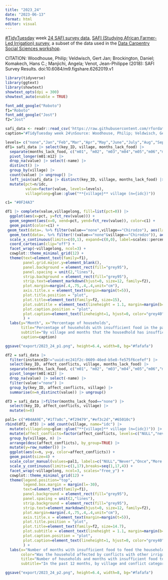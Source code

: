 ```yaml
---
title: "2023_24"
date: "2023-06-13"
format: html
editor: visual
---
```


[#TidyTuesday](https://github.com/rfordatascience/tidytuesday) week [24 SAFI survey data](https://github.com/rfordatascience/tidytuesday/blob/master/data/2023/2023-06-13/readme.md), [SAFI (Studying African Farmer-Led Irrigation) survey](https://datacarpentry.org/socialsci-workshop/data/), a subset of the data used in the [Data Carpentry Social Sciences workshop](https://datacarpentry.org/socialsci-workshop/).

CITATION: Woodhouse, Philip; Veldwisch, Gert Jan; Brockington, Daniel; Komakech, Hans C.; Manjichi, Angela; Venot, Jean-Philippe (2018): SAFI Survey Results. doi:10.6084/m9.figshare.6262019.v1

```r
library(tidyverse)
library(ggtext)
library(showtext)
showtext_opts(dpi = 300)
showtext_auto(enable = TRUE)
```

```r
font_add_google("Roboto")
f1="Roboto"
font_add_google("Jost")
f2="Jost"
```

```r
safi_data <- readr::read_csv('https://raw.githubusercontent.com/rfordatascience/tidytuesday/master/data/2023/2023-06-13/safi_data.csv')
caption="#TidyTuesday week 24\nSource: Woodhouse, Philip; Veldwisch, Gert Jan; Brockington, Daniel; Komakech, Hans C.; Manjichi, Angela; Venot, Jean-Philippe\n(2018): SAFI Survey Results. doi:10.6084/m9.figshare.6262019.v1"
```

```r
levels= c("none","Jan","Feb","Mar","Apr","May","June","July","Aug","Sept","Oct","Nov","Dec")
df1= safi_data |> select(key_ID, village, months_lack_food) |>
  separate(months_lack_food, c("m01", "m02", "m03","m04","m05","m06","m07","m08","m09","m10","m11","m12")) |>
  pivot_longer(m01:m12) |>
  drop_na(value) |> select(-name) |>
  distinct() |>
  group_by(village) |>
  count(value) |> ungroup() |>
  left_join(safi_data |> distinct(key_ID, village, months_lack_food) |> count(village, name="idc"), by="village") |>
  mutate(pct=n/idc,
         value=factor(value, levels=levels),
         villagelong=glue::glue("**{village}** village (n={idc})")) 
```

```r
c1= "#0F24A3"

df1 |> complete(value,villagelong, fill=list(pct=0)) |> 
  ggplot(aes(x=pct, y=fct_rev(value))) +
  geom_segment(aes(x=0, xend=pct, yend=fct_rev(value)), color=c1) +
  geom_point(color=c1) +
 geom_text(data=. %>% filter(value=="none",village=="Chirodzo"), aes(label=glue::glue("{scales::percent(pct,accuracy=.1)} of village's\nhouseholds")), hjust=0, nudge_x = .04, lineheight=.8, family=f1,size=3.7, color=c1) +
  geom_text(data=. %>% filter(!(value=="none"&village=="Chirodzo")), aes(label=scales::percent(pct,accuracy=.1,drop0trailing = TRUE)), hjust=0,  nudge_x = .04, family=f1, size=3.7, color=c1) +
  scale_x_continuous(limits=c(0,1), expand=c(0,0), label=scales::percent) +
  coord_cartesian(clip="off") +
  facet_wrap(~villagelong, ncol=3) +
  cowplot::theme_minimal_grid(12) +
  theme(text=element_text(family=f1),
        panel.grid.major.y=element_blank(),
        panel.background = element_rect(fill="grey95"),
        panel.spacing = unit(2,"lines"),
        strip.background = element_rect(fill="grey95"),
        strip.text=element_markdown(hjust=0, size=12, family=f2),
        plot.margin=margin(.4,.75,.4,.4,unit="cm"),
        axis.title.x = element_text(margin=margin(t=5)),
        plot.title.position = "plot",
        plot.title=element_text(family=f2, size=15),
        plot.subtitle = element_text(lineheight = 1.1, margin=margin(b=10), color="grey20"),
        plot.caption.position = "plot",
        plot.caption=element_text(lineheight=1, hjust=0, color="grey40", margin=margin(t=7))
        ) +
  labs(y="Month", x="Percentage of households",
       title="Percentage of households with insufficient food in the past 12 months",
       subtitle="By village and months that the housedhold has insufficient food to feed the household. Data from the SAFI (Studying\nAfrican Farmer-Led Irrigation) survey data collected through interviews conducted between November 2016 and\nJune 2017 about households and agriculture in Tanzania and Mozambique.",
       caption=caption)

ggsave("export/2023_24_p1.png", height=6.4, width=8, bg="#fafafa")
```

```r
df2 = safi_data |> 
  filter(instanceID!="uuid:ec241f2c-0609-46ed-b5e8-fe575f6cefef") |>
  select(key_ID, affect_conflicts, village, months_lack_food) |> 
  separate(months_lack_food, c("m01", "m02", "m03","m04","m05","m06","m07","m08","m09","m10","m11","m12")) |>
  pivot_longer(m01:m12) |>
  drop_na(value) |> select(-name) |>
  filter(value!="none") |>
  group_by(key_ID, affect_conflicts, village) |>
  summarise(n=n_distinct(value)) |> ungroup() 

df3 = safi_data |>filter(months_lack_food=="none") |>
  select(key_ID, affect_conflicts, village) |>
  mutate(n=0)
```

```r
pal1= c("#B4AA9E","#1f7a8c","#f29479","#ef3c2d","#65010c")
rbind(df2, df3) |> add_count(village, name="idc") |>
  mutate(villagelong=glue::glue("**{village}** village (n={idc})")) |>
  mutate(affect_conflicts=factor(affect_conflicts, levels=c("NULL","never","once","more_once","frequently"))) |>
  group_by(village, n) |>
  arrange(desc(affect_conflicts), by_group=TRUE) |>
  mutate(y=row_number()) |>
  ggplot(aes(x=n, y=y, color=affect_conflicts)) +
  geom_point(size=4) +
  scale_color_manual(values=pal1, labels=c("NULL","Never","Once","More than once","Frequently"), guide=guide_legend(title.position="top",reverse=TRUE)) +
  scale_y_continuous(limits=c(1,17),breaks=seq(1,17,4)) +
  facet_wrap(~villagelong, ncol=3, scales="free_y") +
  cowplot::theme_minimal_grid(12) +
  theme(legend.position="top",
        legend.box.margin = margin(l=-30),
        text=element_text(family=f1),
        panel.background = element_rect(fill="grey95"),
        panel.spacing = unit(2,"lines"),
        strip.background = element_rect(fill="grey95"),
        strip.text=element_markdown(hjust=0, size=12, family=f2),
        plot.margin=margin(.4,.75,.4,.4,unit="cm"),
        axis.title.x = element_text(margin=margin(t=5)),
        plot.title.position = "plot",
        plot.title=element_text(family=f2, size=14.7),
        plot.subtitle = element_text(lineheight = 1.1, margin=margin(b=7), color="grey20"),
        plot.caption.position = "plot",
        plot.caption=element_text(lineheight=1, hjust=0, color="grey40", margin=margin(t=5))
        ) +
  labs(x="Number of months with insufficient food to feed the household",y="Numebr of households", caption=caption,
       color="Was the household affected by conflicts with other irrigators in the area?", 
       title="Number of households and months with insufficient food to feed the household", 
       subtitle="In the past 12 months, by village and conflict category. Data from the SAFI survey data collected through interviews\nconducted between November 2016 and June 2017 about households and agriculture in Tanzania and Mozambique.")

ggsave("export/2023_24_p2.png", height=6.4, width=8, bg="#fafafa")
```


